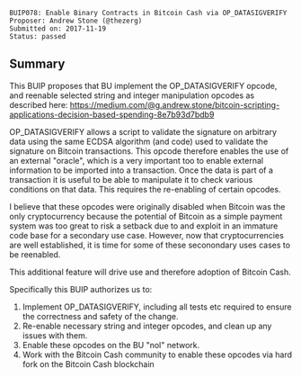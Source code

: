 <pre>
BUIP078: Enable Binary Contracts in Bitcoin Cash via OP_DATASIGVERIFY
Proposer: Andrew Stone (@thezerg)
Submitted on: 2017-11-19
Status: passed
</pre>

==Summary==

This BUIP proposes that BU implement the OP_DATASIGVERIFY opcode, and reenable selected string and integer manipulation opcodes as described here: https://medium.com/@g.andrew.stone/bitcoin-scripting-applications-decision-based-spending-8e7b93d7bdb9

OP_DATASIGVERIFY allows a script to validate the signature on arbitrary data using the same ECDSA algorithm (and code) used to validate the signature on Bitcoin transactions. This opcode therefore enables the use of an external "oracle", which is a very important too to enable external information to be imported into a transaction. Once the data is part of a transaction it is useful to be able to manipulate it to check various conditions on that data. This requires the re-enabling of certain opcodes.

I believe that these opcodes were originally disabled when Bitcoin was the only cryptocurrency because the potential of Bitcoin as a simple payment system was too great to risk a setback due to and exploit in an immature code base for a secondary use case. However, now that cryptocurrencies are well established, it is time for some of these seconondary uses cases to be reenabled.

This additional feature will drive use and therefore adoption of Bitcoin Cash.

Specifically this BUIP authorizes us to:

# Implement OP_DATASIGVERIFY, including all tests etc required to ensure the correctness and safety of the change.
# Re-enable necessary string and integer opcodes, and clean up any issues with them.
# Enable these opcodes on the BU "nol" network.
# Work with the Bitcoin Cash community to enable these opcodes via hard fork on the Bitcoin Cash blockchain
